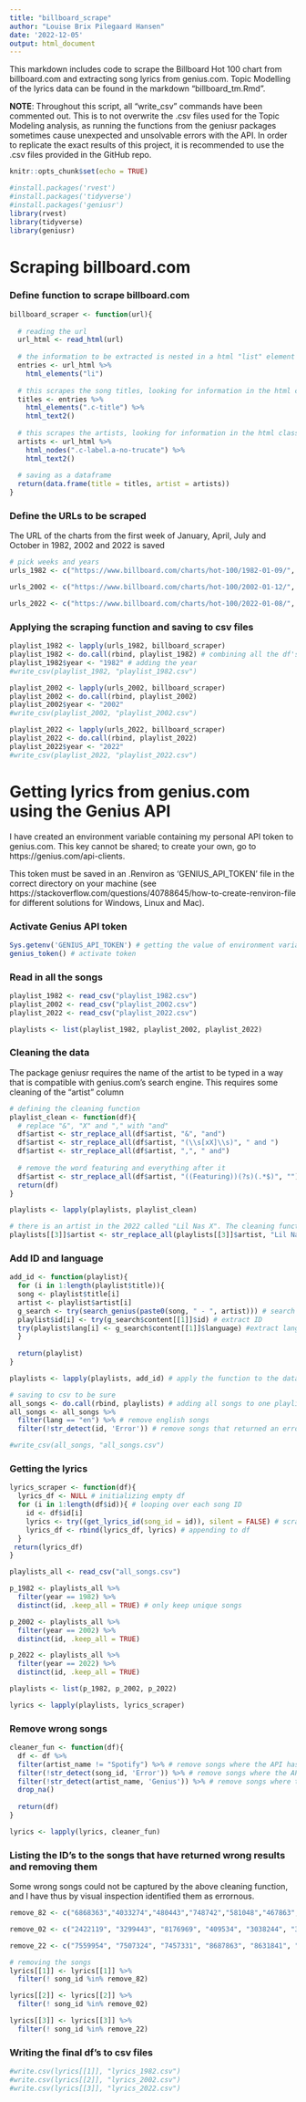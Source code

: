 ```yaml
---
title: "billboard_scrape"
author: "Louise Brix Pilegaard Hansen"
date: '2022-12-05'
output: html_document
---
```


This markdown includes code to scrape the Billboard Hot 100 chart from billboard.com and extracting song lyrics from genius.com. Topic Modelling of the lyrics data can be found in the markdown "billboard_tm.Rmd".

**NOTE**: Throughout this script, all "write_csv" commands have been commented out. This is to not overwrite the .csv files used for the Topic Modeling analysis, as running the functions from the geniusr packages sometimes cause unexpected and unsolvable errors with the API. In order to replicate the exact results of this project, it is recommended to use the .csv files provided in the GitHub repo. 


```r
knitr::opts_chunk$set(echo = TRUE)
```


```r
#install.packages('rvest')
#install.packages('tidyverse')
#install.packages('geniusr')
library(rvest)
library(tidyverse)
library(geniusr)
```

# Scraping billboard.com

### Define function to scrape billboard.com
```r
billboard_scraper <- function(url){
  
  # reading the url
  url_html <- read_html(url)
  
  # the information to be extracted is nested in a html "list" element
  entries <- url_html %>% 
    html_elements("li")
  
  # this scrapes the song titles, looking for information in the html class "c-title"
  titles <- entries %>% 
    html_elements(".c-title") %>% 
    html_text2() 
  
  # this scrapes the artists, looking for information in the html class "c-label.a-no-trucate"
  artists <- url_html %>%
    html_nodes(".c-label.a-no-trucate") %>%
    html_text2()
  
  # saving as a dataframe
  return(data.frame(title = titles, artist = artists))
}
```

### Define the URLs to be scraped

The URL of the charts from the first week of January, April, July and October in 1982, 2002 and 2022 is saved

```r
# pick weeks and years 
urls_1982 <- c("https://www.billboard.com/charts/hot-100/1982-01-09/", "https://www.billboard.com/charts/hot-100/1982-04-10/", "https://www.billboard.com/charts/hot-100/1982-07-10/", "https://www.billboard.com/charts/hot-100/1982-10-09/")

urls_2002 <- c("https://www.billboard.com/charts/hot-100/2002-01-12/", "https://www.billboard.com/charts/hot-100/2002-04-13/", "https://www.billboard.com/charts/hot-100/2002-07-13/", "https://www.billboard.com/charts/hot-100/2002-10-12/")

urls_2022 <- c("https://www.billboard.com/charts/hot-100/2022-01-08/", "https://www.billboard.com/charts/hot-100/2022-04-09/", "https://www.billboard.com/charts/hot-100/2022-07-09/", "https://www.billboard.com/charts/hot-100/2022-10-08/")
```


### Applying the scraping function and saving to csv files
```r

playlist_1982 <- lapply(urls_1982, billboard_scraper)
playlist_1982 <- do.call(rbind, playlist_1982) # combining all the df's from one year into one
playlist_1982$year <- "1982" # adding the year
#write_csv(playlist_1982, "playlist_1982.csv")

playlist_2002 <- lapply(urls_2002, billboard_scraper)
playlist_2002 <- do.call(rbind, playlist_2002)
playlist_2002$year <- "2002"
#write_csv(playlist_2002, "playlist_2002.csv")

playlist_2022 <- lapply(urls_2022, billboard_scraper)
playlist_2022 <- do.call(rbind, playlist_2022)
playlist_2022$year <- "2022"
#write_csv(playlist_2022, "playlist_2022.csv")
```


# Getting lyrics from genius.com using the Genius API 

I have created an environment variable containing my personal API token to genius.com. This key cannot be shared; to create your own, go to https://genius.com/api-clients.

This token must be saved in an .Renviron as 'GENIUS_API_TOKEN' file in the correct directory on your machine (see https://stackoverflow.com/questions/40788645/how-to-create-renviron-file for different solutions for Windows, Linux and Mac).

### Activate Genius API token
```r
Sys.getenv('GENIUS_API_TOKEN') # getting the value of environment variable containing the API token
genius_token() # activate token
```


### Read in all the songs
```r
playlist_1982 <- read_csv("playlist_1982.csv")
playlist_2002 <- read_csv("playlist_2002.csv")
playlist_2022 <- read_csv("playlist_2022.csv")

playlists <- list(playlist_1982, playlist_2002, playlist_2022)
```

### Cleaning the data

The package geniusr requires the name of the artist to be typed in a way that is compatible with genius.com's search engine. This requires some cleaning of the "artist" column

```r
# defining the cleaning function
playlist_clean <- function(df){
  # replace "&", "X" and "," with "and"
  df$artist <- str_replace_all(df$artist, "&", "and") 
  df$artist <- str_replace_all(df$artist, "(\\s[xX]\\s)", " and ")
  df$artist <- str_replace_all(df$artist, ",", " and")
  
  # remove the word featuring and everything after it
  df$artist <- str_replace_all(df$artist, "((Featuring))(?s)(.*$)", "")
  return(df)
}

playlists <- lapply(playlists, playlist_clean)

# there is an artist in the 2022 called "Lil Nas X". The cleaning function have altered his name to "Lil Nas and." Adding his name back to the data
playlists[[3]]$artist <- str_replace_all(playlists[[3]]$artist, "Lil Nas and", "Lil Nas X")
```


### Add ID and language
```r
add_id <- function(playlist){
  for (i in 1:length(playlist$title)){
  song <- playlist$title[i]
  artist <- playlist$artist[i]
  g_search <- try(search_genius(paste0(song, " - ", artist))) # search the song on genius
  playlist$id[i] <- try(g_search$content[[1]]$id) # extract ID
  try(playlist$lang[i] <- g_search$content[[1]]$language) #extract language
  }
  
  return(playlist)
}
```


```r
playlists <- lapply(playlists, add_id) # apply the function to the data

# saving to csv to be sure
all_songs <- do.call(rbind, playlists) # adding all songs to one playlist
all_songs <- all_songs %>% 
  filter(lang == "en") %>% # remove english songs
  filter(!str_detect(id, 'Error')) # remove songs that returned an error

#write_csv(all_songs, "all_songs.csv")
```

### Getting the lyrics
```r
lyrics_scraper <- function(df){
  lyrics_df <- NULL # initializing empty df
  for (i in 1:length(df$id)){ # looping over each song ID
    id <- df$id[i]
    lyrics <- try((get_lyrics_id(song_id = id)), silent = FALSE) # scraping lyrics
    lyrics_df <- rbind(lyrics_df, lyrics) # appending to df
  }
 return(lyrics_df)
}
```

```r
playlists_all <- read_csv("all_songs.csv")

p_1982 <- playlists_all %>% 
  filter(year == 1982) %>% 
  distinct(id, .keep_all = TRUE) # only keep unique songs

p_2002 <- playlists_all %>% 
  filter(year == 2002) %>% 
  distinct(id, .keep_all = TRUE)

p_2022 <- playlists_all %>% 
  filter(year == 2022) %>% 
  distinct(id, .keep_all = TRUE)

playlists <- list(p_1982, p_2002, p_2022)
```


```r
lyrics <- lapply(playlists, lyrics_scraper)
```


### Remove wrong songs

```r
cleaner_fun <- function(df){
  df <- df %>% 
  filter(artist_name != "Spotify") %>% # remove songs where the API has returned Spotify playlists instead of songs
  filter(!str_detect(song_id, 'Error')) %>% # remove songs where the API has returned errors
  filter(!str_detect(artist_name, 'Genius')) %>% # remove songs where the API has returned Genius playlists or translations instead of the real song
  drop_na()
  
  return(df)
}

lyrics <- lapply(lyrics, cleaner_fun)
```

### Listing the ID's to the songs that have returned wrong results and removing them
Some wrong songs could not be captured by the above cleaning function, and I have thus by visual inspection identified them as errornous.

```r
remove_82 <- c("6868363","4033274","480443","748742","581048","467863","491080","387797","297338","1868856","504292","2644622","5461894","2831404")

remove_02 <- c("2422119", "3299443", "8176969", "409534", "3038244", "3038244")

remove_22 <- c("7559954", "7507324", "7457331", "8687863", "8631841", "8451026", "7130381")

# removing the songs
lyrics[[1]] <- lyrics[[1]] %>% 
  filter(! song_id %in% remove_82)

lyrics[[2]] <- lyrics[[2]] %>% 
  filter(! song_id %in% remove_02)

lyrics[[3]] <- lyrics[[3]] %>% 
  filter(! song_id %in% remove_22)
```

### Writing the final df's to csv files
```r
#write.csv(lyrics[[1]], "lyrics_1982.csv")
#write.csv(lyrics[[2]], "lyrics_2002.csv")
#write.csv(lyrics[[3]], "lyrics_2022.csv")
```

